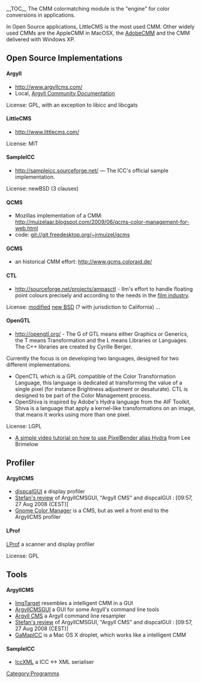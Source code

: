 __TOC__
The CMM colormatching module is the "engine" for color conversions in applications.

In Open Source applications, LittleCMS is the most used CMM. Other widely used CMMs are the AppleCMM in MacOSX, the [http://labs.adobe.com/downloads/cmm.html AdobeCMM] and the CMM delivered with Windows XP.

== Open Source Implementations ==

==== Argyll ====
* http://www.argyllcms.com/
* Local, [[Argyll Community Documentation]]
License: GPL, with an exception to libicc and libcgats

==== LittleCMS ====
* http://www.littlecms.com/

License: MIT

==== SampleICC ====
* http://sampleicc.sourceforge.net/ — The ICC's official sample implementation.

License: newBSD (3 clauses)

==== QCMS ====
* Mozillas implementation of a CMM: http://muizelaar.blogspot.com/2009/06/qcms-color-management-for-web.html
* code: git://git.freedesktop.org/~jrmuizel/qcms

==== GCMS ====
* an historical CMM effort: http://www.gcms.coloraid.de/

==== CTL ====
*http://sourceforge.net/projects/ampasctl - Ilm's effort to handle floating point colours precisely and according to the needs in the [http://www.oscars.org/council/ctl.html film industry].

License: [http://savannah.gnu.org/task/?6171 modified] [http://www.opensource.org/licenses/bsd-license.php new BSD] (? with jurisdiction to California)
...

==== OpenGTL ====
* http://opengtl.org/ - The G of GTL means either Graphics or Generics, the T means Transformation and the L means Libraries or Languages. The C++ libraries are created by Cyrille Berger.

Currently the focus is on developing two languages, designed for two different implementations.
* OpenCTL which is a GPL compatible of the Color Transformation Language, this language is dedicated at transforming the value of a single pixel (for instance Brightness adjustment or desaturate). CTL is designed to be part of the Color Management process.
* OpenShiva is inspired by Adobe's Hydra language from the AIF Toolkit, Shiva is a language that apply a kernel-like transformations on an image, that means it works using more than one pixel.

License: LGPL

* [http://www.gotoandlearn.com/play?id=83 A simple video tutorial on how to use PixelBender alias Hydra] from Lee Brimelow

== Profiler ==
==== ArgyllCMS ====
* [http://hoech.net/dispcalGUI/ dispcalGUI] a display profiler
* [http://colorhacks.blogspot.com/ Stefan's review] of ArgyllCMSGUI, "Argyll CMS" and dispcalGUI : [09:57, 27 Aug 2008 (CEST)]
* [http://live.gnome.org/GnomeColorManager Gnome Color Manager] is a CMS, but as well a front end to the ArgyllCMS profiler


==== LProf ====
[http://lprof.sourceforge.net/ LProf] a scanner and display profiler

License: GPL

== Tools ==
==== ArgyllCMS ====
* [http://www.blackfiveimaging.co.uk/index.php?article=02Software%2F02ImgTarget ImgTarget] resembles a intelligent CMM in a GUI
* [http://www.digifab.com/ArgyllCMSGUI/ ArgyllCMSGUI] a GUI for some Argyll's command line tools
* [http://x3.ntf.uni-lj.si/~gojc/ArgyllCMS_GUI/ Argyll CMS] a Argyll command line resampler
* [http://colorhacks.blogspot.com/ Stefan's review] of ArgyllCMSGUI, "Argyll CMS" and dispcalGUI : [09:57, 27 Aug 2008 (CEST)]
* [http://digitalproof.info/gamapicc/ GaMapICC] is a Mac OS X droplet, which works like a intelligent CMM

==== SampleICC ====
* [http://iccxml.sf.net IccXML] a ICC <-> XML serialiser

[[Category:Programms]]